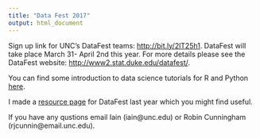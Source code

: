 ```yaml
---
title: "Data Fest 2017"
output: html_document
---
```


Sign up link for UNC's DataFest teams: [http://bit.ly/2lT25h1](http://bit.ly/2lT25h1). DataFest will take place March 31- April 2nd this year. For more details please see the DataFest website: [http://www2.stat.duke.edu/datafest/](http://www2.stat.duke.edu/datafest/).

You can find some introduction to data science tutorials for R and Python [here](https://idc9.github.io/ds_tutorials/).

I made a [resource page](http://rpubs.com/iain/DataFest) for DataFest last year which you might find useful.

If you have any qustions email Iain (iain@unc.edu) or Robin Cunningham (rjcunnin@email.unc.edu).